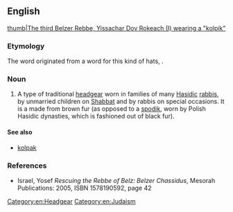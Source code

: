 ==English==
[[image:Belz1.jpg|thumb|The third Belzer Rebbe, Yissachar Dov Rokeach (I) wearing a "kolpik"]]

===Etymology===
The word originated from a {{etyl|tr}} word for this kind of hats, {{term|kalpak|lang=tr}}.

===Noun===
{{infl|en|noun}} 

# A type of traditional [[headgear]] worn in families of many [[Hasidic]] [[rabbis]], by unmarried children on [[Shabbat]] and by rabbis on special occasions. It is a made from brown fur (as opposed to a [[spodik]], worn by Polish Hasidic dynasties, which is fashioned out of black fur).

====See also====
*[[kolpak]]

===References===

*Israel, Yosef  ''Rescuing the Rebbe of Belz: Belzer Chassidus'', Mesorah Publications: 2005, ISBN 1578190592, page 42 [http://books.google.com/books?id=BSrcTG_xMxIC&pg=PA42&dq=Kolpik+-wikipedia&lr=&ie=ISO-8859-1&sig=ODWAjHfIecrkZD6xOYXqPHINSnQ ] 

[[Category:en:Headgear]]
[[Category:en:Judaism]]